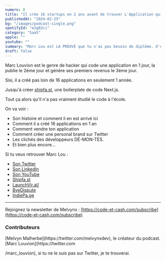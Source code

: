 ```yaml
---
numero: 8
title: "Il crée 16 startups en 2 ans avant de trouver L'Application qui lui génère 50'000 euros par mois - #8 Marc Louvion"
publishedAt: "2024-02-25"
bg: "/images/podcast-single.png"
spotifyId: "e2g82ci"
category: "SaaS"
apple: ""
youtube: ""
summary: "Marc Lou est LA PREUVE que tu n'as pas besoin de diplôme, d'études ou autre pour créer un business au service de ta vie. Un vrai passionné de la création d'application, il me raconte tout."
draft: false
---
```


Marc Louvion est le genre de hacker qui code une application en 1 jour, la publie le 2ème jour et génère ses premiers revenus le 3ème jour.

Sisi, il a créé pas loin de 16 applications en seulement 1 année.

Jusqu'à créer [shipfa.st](https://shipfa.st/), une boilerplate de code Next.js.

Tout ça alors qu'il n'a pas vraiment étudié le code à l'école.

On va voir :

- Son histoire et comment il en est arrivé ici
- Comment il a créé 16 applications en 1 an
- Comment vendre ton application
- Comment créer une personal brand sur Twitter
- Les clichés des développeurs DÉ-MON-TÉS.
- Et bien plus encore...

Si tu veux retrouver Marc Lou :

- [Son Twitter](https://twitter.com/marc_louvion)
- [Son LinkedIn](https://www.linkedin.com/in/marclouvion/)
- [Son YouTube](https://www.youtube.com/channel/UC12JO2IPlEViR-o6SLXKx1A)
- [Shipfa.st](https://shipfa.st/)
- [LaunchVir.al/](https://launchvir.al/)
- [ByeDispute](https://byedispute.com/)
- [IndiePa.ge](https://indiepa.ge/)

---

Rejoignez la newsletter de Melvynx : [https://code-et-cash.com/subscribe](https://code-et-cash.com/subscribe)

### Contributeurs

<Contributor>
  [Melvyn Malherbe](https://twitter.com/melvynxdev), le créateur du podcast.
</Contributor>
<Contributor>
  [Marc Louvion](https://twitter.com

/marc_louvion), si tu ne le suis pas sur
Twitter, je te trouverai.

</Contributor>
